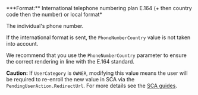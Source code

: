 <ParamField body="PhoneNumber" type="string">
***Format:** International telephone numbering plan E.164 (+ then country code then the number) or local format*

The individual's phone number. 

If the international format is sent, the `PhoneNumberCountry` value is not taken into account.

We recommend that you use the `PhoneNumberCountry` parameter to ensure the correct rendering in line with the E.164 standard.

**Caution:** If `UserCategory` is `OWNER`, modifying this value means the user will be required to re-enroll the new value in SCA via the `PendingUserAction.RedirectUrl`. For more details see the [SCA guides](/guides/users/sca/enrollment).
</ParamField>